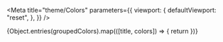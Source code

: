 


<Meta
  title="theme/Colors"
  parameters={{
    viewport: {
      defaultViewport: "reset",
    },
  }}
/>

<ColorPalette>
  {Object.entries(groupedColors).map(([title, colors]) => {
    return <ColorItem key={title} title={title} colors={colors} />
  })}
</ColorPalette>
